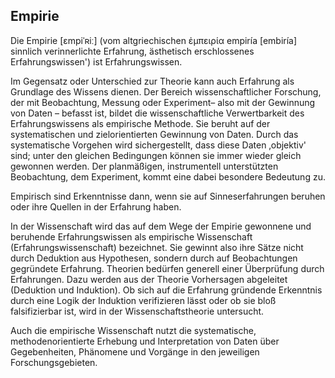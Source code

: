 ## Empirie

Die Empirie \[ɛmpiˈʀiː\] (vom altgriechischen
ἐμπειρία empiría \[embiría\] sinnlich verinnerlichte
Erfahrung, ästhetisch erschlossenes Erfahrungswissen')
ist Erfahrungswissen.

Im Gegensatz oder Unterschied zur Theorie
kann auch Erfahrung als Grundlage des
Wissens dienen. Der Bereich wissenschaftlicher
Forschung, der mit Beobachtung, Messung oder
Experiment– also mit der Gewinnung von
Daten – befasst ist, bildet die
wissenschaftliche Verwertbarkeit des Erfahrungswissens
als empirische Methode. Sie beruht auf der
systematischen und zielorientierten Gewinnung von
Daten. Durch das systematische Vorgehen wird
sichergestellt, dass diese Daten ‚objektiv'
sind; unter den gleichen Bedingungen können
sie immer wieder gleich gewonnen werden. Der
planmäßigen, instrumentell unterstützten Beobachtung,
dem Experiment, kommt eine dabei besondere
Bedeutung zu.

Empirisch sind Erkenntnisse dann, wenn sie
auf Sinneserfahrungen beruhen oder ihre Quellen
in der Erfahrung haben.

In der Wissenschaft wird das auf dem
Wege der Empirie gewonnene und beruhende
Erfahrungswissen als empirische Wissenschaft
(Erfahrungswissenschaft) bezeichnet. Sie gewinnt
also ihre Sätze nicht durch Deduktion aus
Hypothesen, sondern durch auf Beobachtungen
gegründete Erfahrung. Theorien bedürfen generell
einer Überprüfung durch Erfahrungen. Dazu werden
aus der Theorie Vorhersagen abgeleitet
(Deduktion und Induktion). Ob sich auf die
Erfahrung gründende Erkenntnis durch eine Logik
der Induktion verifizieren lässt oder ob sie
bloß falsifizierbar ist, wird in der
Wissenschaftstheorie untersucht.

Auch die empirische Wissenschaft nutzt die
systematische, methodenorientierte Erhebung und
Interpretation von Daten über Gegebenheiten,
Phänomene und Vorgänge in den jeweiligen
Forschungsgebieten.
